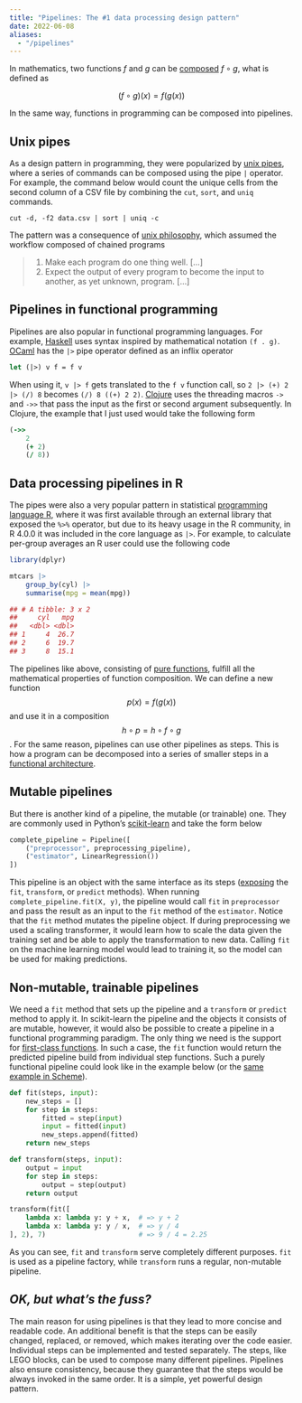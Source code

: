 ```yaml
---
title: "Pipelines: The #1 data processing design pattern"
date: 2022-06-08
aliases:
  - "/pipelines"
---
```


In mathematics, two functions $f$ and $g$ can be [composed] $f \circ g$, what is defined as

$$
(f \circ g)(x) = f(g(x))
$$

In the same way, functions in programming can be composed into pipelines.

## Unix pipes

As a design pattern in programming, they were popularized by [unix pipes], where a series of commands can be
composed using the pipe `|` operator. For example, the command below would count the unique cells from the second
column of a CSV file by combining the `cut`, `sort`, and `uniq` commands.

```shell
cut -d, -f2 data.csv | sort | uniq -c
```

The pattern was a consequence of [unix philosophy], which assumed the workflow composed
of chained programs

> 1. Make each program do one thing well. [...]
> 2. Expect the output of every program to become the input to another, as yet unknown, program. [...]

## Pipelines in functional programming

Pipelines are also popular in functional programming languages. For example, [Haskell] uses syntax inspired by mathematical
notation `(f . g)`. [OCaml] has the `|>` pipe operator defined as an inflix operator

```ocaml
let (|>) v f = f v
```

When using it, `v |> f` gets translated to the `f v` function call, so `2 |> (+) 2 |> (/) 8` becomes
`(/) 8 ((+) 2 2)`. [Clojure] uses the threading macros `->` and `->>` that pass the input as
the first or second argument subsequently. In Clojure, the example that I just used would take
the following form

```clojure
(->>
    2
    (+ 2)
    (/ 8))
```

## Data processing pipelines in R

The pipes were also a very popular pattern in statistical [programming language R], where it was first available through
an external library that exposed the `%>%` operator, but due to its heavy usage in the R community, in R 4.0.0 it was
included in the core language as `|>`. For example, to calculate per-group averages an R user could use the following
code

```r
library(dplyr)

mtcars |>
    group_by(cyl) |>
    summarise(mpg = mean(mpg))

## # A tibble: 3 x 2
##     cyl   mpg
##   <dbl> <dbl>
## 1     4  26.7
## 2     6  19.7
## 3     8  15.1
```

The pipelines like above, consisting of [pure functions], fulfill all the mathematical properties of function
composition. We can define a new function $$p(x) = f(g(x))$$ and use it in a composition $$h \circ p = h \circ f \circ g$$.
For the same reason, pipelines can use other pipelines as steps. This is how a program can be decomposed into a series
of smaller steps in a [functional architecture].

## Mutable pipelines

But there is another kind of a pipeline, the mutable (or trainable) one. They are commonly used in Python's [scikit-learn]
and take the form below

```python
complete_pipeline = Pipeline([
    ("preprocessor", preprocessing_pipeline),
    ("estimator", LinearRegression())
])
```

This pipeline is an object with the same interface as its steps ([exposing] the `fit`, `transform`, or `predict` methods).
When running `complete_pipeline.fit(X, y)`, the pipeline would call `fit` in `preprocessor` and pass the result as an
input to the `fit` method of the `estimator`. Notice that the `fit` method mutates the pipeline object. If during
preprocessing we used a scaling transformer, it would learn how to scale the data given the training set and be able
to apply the transformation to new data. Calling `fit` on the machine learning model would lead to training it, so
the model can be used for making predictions.

## Non-mutable, trainable pipelines

We need a `fit` method that sets up the pipeline and a `transform` or `predict` method to apply it.
In scikit-learn the pipeline and the objects it consists of are mutable, however, it would also be possible to create
a pipeline in a functional programming paradigm. The only thing we need is the support for [first-class functions].
In such a case, the `fit` function would return the predicted pipeline build from individual step functions.
Such a purely functional pipeline could look like in the example below (or the [same example in Scheme](https://github.com/twolodzko/twolodzko.github.io/blob/main/snippets/pipeline.scm)).

```python
def fit(steps, input):
    new_steps = []
    for step in steps:
        fitted = step(input)
        input = fitted(input)
        new_steps.append(fitted)
    return new_steps

def transform(steps, input):
    output = input
    for step in steps:
        output = step(output)
    return output

transform(fit([
    lambda x: lambda y: y + x,  # => y + 2
    lambda x: lambda y: y / x,  # => y / 4
], 2), 7)                       # => 9 / 4 = 2.25
```

As you can see, `fit` and `transform` serve completely different purposes. `fit` is used as a pipeline factory,
while `transform` runs a regular, non-mutable pipeline.

## *OK, but what's the fuss?*

The main reason for using pipelines is that they lead to more concise and readable code.
An additional benefit is that the steps can be easily changed, replaced, or removed, which makes iterating over the
code easier. Individual steps can be implemented and tested separately. The steps, like LEGO blocks, can be used to
compose many different pipelines. Pipelines also ensure consistency, because they guarantee that the steps would be
always invoked in the same order. It is a simple, yet powerful design pattern.


 [composed]: https://en.wikipedia.org/wiki/Function_composition
 [pure functions]: https://en.wikipedia.org/wiki/Pure_function
 [unix pipes]: https://en.wikipedia.org/wiki/Pipeline_(Unix)
 [unix philosophy]: https://en.wikipedia.org/wiki/Unix_philosophy
 [haskell]: https://wiki.haskell.org/Function_composition
 [ocaml]: https://stackoverflow.com/questions/8986010/is-it-possible-to-use-pipes-in-ocaml
 [clojure]: https://clojure.org/guides/threading_macros
 [programming language r]: https://www.r-bloggers.com/2021/05/the-new-r-pipe/
 [functional architecture]: https://www.goodreads.com/book/show/34921689-domain-modeling-made-functional
 [scikit-learn]: https://mahmoudyusof.github.io/general/scikit-learn-pipelines/
 [exposing]: https://scikit-learn.org/stable/modules/generated/sklearn.pipeline.Pipeline.html
 [python's]: https://www.youtube.com/watch?v=BFaadIqWlAg
 [first-class functions]: https://en.wikipedia.org/wiki/First-class_function
